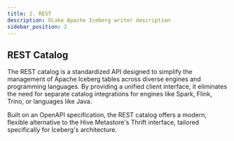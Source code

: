 ```yaml
---
title: 2. REST
description: OLake Apache Iceberg writer description
sidebar_position: 2
---
```


## REST Catalog

The REST catalog is a standardized API designed to simplify the management of Apache Iceberg tables across diverse engines and programming languages. By providing a unified client interface, it eliminates the need for separate catalog integrations for engines like Spark, Flink, Trino, or languages like Java.

Built on an OpenAPI specification, the REST catalog offers a modern, flexible alternative to the Hive Metastore's Thrift interface, tailored specifically for Iceberg's architecture.

<Tabs queryString="rest-catalog">
  <TabItem value="generic" label="Generic" default>
    <Generic />
  </TabItem>

  <TabItem value="lakekeeper" label="Lakekeeper">
    <Lakekeeper />
  </TabItem>

  <TabItem value="nessie" label="Nessie">
    <Nessie />
  </TabItem>

  <TabItem value="s3-tables" label="S3 Tables">
    <S3Tables />
  </TabItem>

  <TabItem value="unity" label="Unity">
    <Unity />
  </TabItem>

  <TabItem value="polaris" label="Apache Polaris">
    <Polaris />
  </TabItem>

  <TabItem value="gravitino" label="Gravitino">
    <Gravitino />
  </TabItem>

</Tabs>
